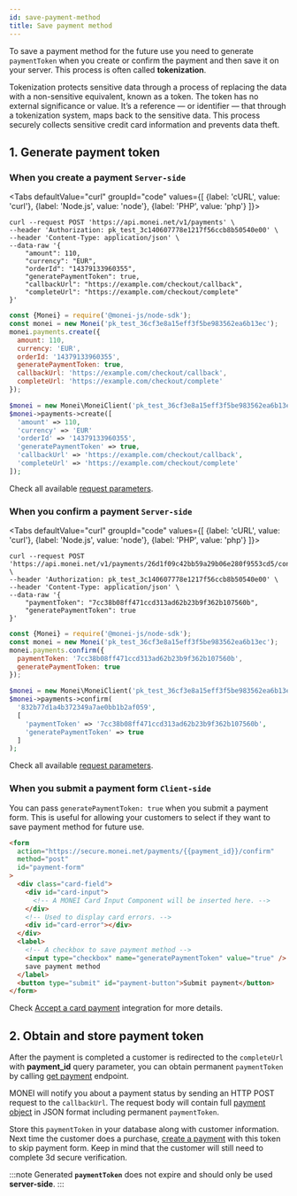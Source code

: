```yaml
---
id: save-payment-method
title: Save payment method
---
```


To save a payment method for the future use you need to generate `paymentToken` when you create or confirm the payment and then save it on your server. This process is often called **tokenization**.

Tokenization protects sensitive data through a process of replacing the data with a non-sensitive equivalent, known as a token. The token has no external significance or value. It’s a reference — or identifier — that through a tokenization system, maps back to the sensitive data. This process securely collects sensitive credit card information and prevents data theft.

## 1. Generate payment token

### When you create a payment `Server-side`


<Tabs
  defaultValue="curl"
  groupId="code"
  values={[
    {label: 'cURL', value: 'curl'},
    {label: 'Node.js', value: 'node'},
    {label: 'PHP', value: 'php'}
  ]}>


<TabItem value="curl">


```shell script {8} title="POST https://api.monei.net/v1/payments"
curl --request POST 'https://api.monei.net/v1/payments' \
--header 'Authorization: pk_test_3c140607778e1217f56ccb8b50540e00' \
--header 'Content-Type: application/json' \
--data-raw '{
    "amount": 110,
    "currency": "EUR",
    "orderId": "14379133960355",
    "generatePaymentToken": true,
    "callbackUrl": "https://example.com/checkout/callback",
    "completeUrl": "https://example.com/checkout/complete"
}'
```

</TabItem>


<TabItem value="node">


```js {7} title="server.js"
const {Monei} = require('@monei-js/node-sdk');
const monei = new Monei('pk_test_36cf3e8a15eff3f5be983562ea6b13ec');
monei.payments.create({
  amount: 110,
  currency: 'EUR',
  orderId: '14379133960355',
  generatePaymentToken: true,
  callbackUrl: 'https://example.com/checkout/callback',
  completeUrl: 'https://example.com/checkout/complete'
});
```

</TabItem>
<TabItem value="php">


```php {6} title="server.php"
$monei = new Monei\MoneiClient('pk_test_36cf3e8a15eff3f5be983562ea6b13ec');
$monei->payments->create([
  'amount' => 110,
  'currency' => 'EUR'
  'orderId' => '14379133960355',
  'generatePaymentToken' => true,
  'callbackUrl' => 'https://example.com/checkout/callback',
  'completeUrl' => 'https://example.com/checkout/complete'
]);
```

</TabItem>
</Tabs>


Check all available [request parameters](/api).

### When you confirm a payment `Server-side`

<Tabs
  defaultValue="curl"
  groupId="code"
  values={[
    {label: 'cURL', value: 'curl'},
    {label: 'Node.js', value: 'node'},
    {label: 'PHP', value: 'php'}
  ]}>
<TabItem value="curl">


```shell script {6} title="POST https://api.monei.net/v1/payments/:id/confirm"
curl --request POST 'https://api.monei.net/v1/payments/26d1f09c42bb59a29b06e280f9553cd5/confirm' \
--header 'Authorization: pk_test_3c140607778e1217f56ccb8b50540e00' \
--header 'Content-Type: application/json' \
--data-raw '{
    "paymentToken": "7cc38b08ff471ccd313ad62b23b9f362b107560b",
    "generatePaymentToken": true
}'
```

</TabItem>


<TabItem value="node">


```js {5} title="server.js"
const {Monei} = require('@monei-js/node-sdk');
const monei = new Monei('pk_test_36cf3e8a15eff3f5be983562ea6b13ec');
monei.payments.confirm({
  paymentToken: '7cc38b08ff471ccd313ad62b23b9f362b107560b',
  generatePaymentToken: true
});
```

</TabItem>
<TabItem value="php">


```php {6} title="server.php"
$monei = new Monei\MoneiClient('pk_test_36cf3e8a15eff3f5be983562ea6b13ec');
$monei->payments->confirm(
  '832b77d1a4b372349a7ae0bb1b2af059',
  [
    'paymentToken' => '7cc38b08ff471ccd313ad62b23b9f362b107560b',
    'generatePaymentToken' => true
  ]
);
```

</TabItem>
</Tabs>


Check all available [request parameters](/api/#operation/payments_confirm).

### When you submit a payment form `Client-side`

You can pass `generatePaymentToken: true` when you submit a payment form. This is useful for allowing your customers to select if they want to save payment method for future use.

```html title="checkout.html"
<form
  action="https://secure.monei.net/payments/{{payment_id}}/confirm"
  method="post"
  id="payment-form"
>
  <div class="card-field">
    <div id="card-input">
      <!-- A MONEI Card Input Component will be inserted here. -->
    </div>
    <!-- Used to display card errors. -->
    <div id="card-error"></div>
  </div>
  <label>
    <!-- A checkbox to save payment method -->
    <input type="checkbox" name="generatePaymentToken" value="true" />
    save payment method
  </label>
  <button type="submit" id="payment-button">Submit payment</button>
</form>
```

Check [Accept a card payment](accept-card-payment.mdx) integration for more details.

## 2. Obtain and store payment token

After the payment is completed a customer is redirected to the `completeUrl` with **payment_id** query parameter, you can obtain permanent `paymentToken` by calling [get payment](/api/#operation/payments_get) endpoint.

MONEI will notify you about a payment status by sending an HTTP POST request to the `callbackUrl`. The request body will contain full [payment object](/api/#section/Payment-object) in JSON format including permanent `paymentToken`.

Store this `paymentToken` in your database along with customer information. Next time the customer does a purchase, [create a payment](/api/#operation/payments_create) with this token to skip payment form. Keep in mind that the customer will still need to complete 3d secure verification.

:::note
Generated **`paymentToken`** does not expire and should only be used **server-side**.
:::

